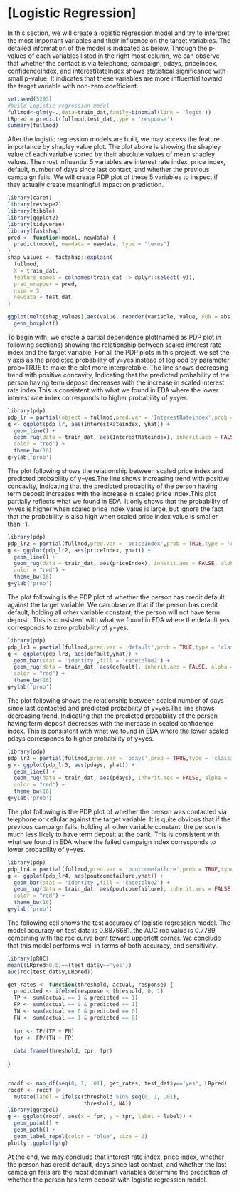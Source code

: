 # [Logistic Regression]

In this section, we will create a logistic regression model and try to interpret the most important variables and their influence on the target variables. The detailed information of the model is indicated as below. Through the p-values of each variables listed in the right most column, we can observe that whether the contact is via telephone, campaign, pdays, priceIndex, confidenceIndex, and interestRateIndex shows statistical significance with small p-value. It indicates that these variables are more influential toward the target variable with non-zero coefficient.

```r
set.seed(5293)
#build Logistic regression model
fullmod<-glm(y~.,data=train_dat,family=binomial(link = 'logit'))
LRpred = predict(fullmod,test_dat,type = 'response')
summary(fullmod)
```

After the logistic regression models are built, we may access the feature importance by shapley value plot. The plot above is showing the shapley value of each variable sorted by their absolute values of mean shapley values. The most influential 5 variables are interest rate index, price index, default, number of days since last contact, and whether the previous campaign fails. We will create PDP plot of these 5 variables to inspect if they actually create meaningful impact on prediction.

```r
library(caret)
library(reshape2)
library(tibble)
library(ggplot2)
library(tidyverse)
library(fastshap)
pred <- function(model, newdata) {
  predict(model, newdata = newdata, type = "terms")
}
shap_values <- fastshap::explain(
  fullmod, 
  X = train_dat,           
  feature_names = colnames(train_dat |> dplyr::select(-y)),
  pred_wrapper = pred, 
  nsim = 5,
  newdata = test_dat
)

ggplot(melt(shap_values),aes(value, reorder(variable, value, FUN = abs)))+
  geom_boxplot()
```

To begin with, we create a partial dependence plot(named as PDP plot in following sections) showing the relationship between scaled interest rate index and the target variable. For all the PDP plots in this project, we set the y axis as the predicted probability of y=yes instead of log odd by parameter prob=TRUE to make the plot more interpretable. The line shows decreasing trend with positive concavity, Indicating that the predicted probability of the person having term deposit decreases with the increase in scaled interest rate index.This is consistent with what we found in EDA where the lower interest rate index corresponds to higher probability of y=yes.

```r
library(pdp)
pdp_lr = partial(object = fullmod,pred.var = 'InterestRateindex',prob = TRUE,type = 'classification')
g <- ggplot(pdp_lr, aes(InterestRateindex, yhat)) +
  geom_line() +
  geom_rug(data = train_dat, aes(InterestRateindex), inherit.aes = FALSE, alpha = .5,
  color = "red") +
  theme_bw(16)
g+ylab('prob')
```

The plot following shows the relationship between scaled price index and predicted probability of y=yes.The line shows increasing trend with positive concavity, Indicating that the predicted probability of the person having term deposit increases with the increase in scaled price index.This plot partially reflects what we found in EDA. It only shows that the probability of y=yes is higher when scaled price index value is large, but ignore the fact that the probability is also high when scaled price index value is smaller than -1.

```r
library(pdp)
pdp_lr2 = partial(fullmod,pred.var = 'priceIndex',prob = TRUE,type = 'classification')
g <- ggplot(pdp_lr2, aes(priceIndex, yhat)) +
  geom_line() +
  geom_rug(data = train_dat, aes(priceIndex), inherit.aes = FALSE, alpha = .5,
  color = "red") +
  theme_bw(16)
g+ylab('prob')
```

The plot following is the PDP plot of whether the person has credit default against the target variable. We can observe that if the person has credit default, holding all other variable constant, the person will not have term deposit. This is consistent with what we found in EDA where the default yes corresponds to zero probability of y=yes.

```r
library(pdp)
pdp_lr3 = partial(fullmod,pred.var = 'default',prob = TRUE,type = 'classification')
g <- ggplot(pdp_lr3, aes(default,yhat)) +
  geom_bar(stat = 'identity',fill = 'cadetblue2') +
  geom_rug(data = train_dat, aes(default), inherit.aes = FALSE, alpha = .5,
  color = "red") +
  theme_bw(16)
g+ylab('prob')
```

The plot following shows the relationship between scaled number of days since last contacted and predicted probability of y=yes.The line shows decreasing trend, Indicating that the predicted probability of the person having term deposit decreases with the increase in scaled confidence index. This is consistent with what we found in EDA where the lower scaled pdays corresponds to higher probability of y=yes.

```r
library(pdp)
pdp_lr3 = partial(fullmod,pred.var = 'pdays',prob = TRUE,type = 'classification')
g <- ggplot(pdp_lr3, aes(pdays, yhat)) +
  geom_line() +
  geom_rug(data = train_dat, aes(pdays), inherit.aes = FALSE, alpha = .5,
  color = "red") +
  theme_bw(16)
g+ylab('prob')
```

The plot following is the PDP plot of whether the person was contacted via telephone or cellular against the target variable. It is quite obvious that if the previous campaign fails, holding all other variable constant, the person is much less likely to have term deposit at the bank. This is consistent with what we found in EDA where the failed campaign index corresponds to lower probability of y=yes.

```r
library(pdp)
pdp_lr4 = partial(fullmod,pred.var = 'poutcomefailure',prob = TRUE,type = 'classification')
g <- ggplot(pdp_lr4, aes(poutcomefailure,yhat)) +
  geom_bar(stat = 'identity',fill = 'cadetblue2') +
  geom_rug(data = train_dat, aes(poutcomefailure), inherit.aes = FALSE, alpha = .5,
  color = "red") +
  theme_bw(16)
g+ylab('prob')
```

The following cell shows the test accuracy of logistic regression model. The model accuracy on test data is 0.8876681. the AUC roc value is 0.7789, combining with the roc curve bent toward upperleft corner. We conclude that this model performs well in terms of both accuracy, and sensitivity.

```r
library(pROC)
mean((LRpred>0.5)==(test_dat$y=='yes'))
auc(roc(test_dat$y,LRpred))
```

```r
get_rates <- function(threshold, actual, response) {
  predicted <- ifelse(response < threshold, 0, 1)
  TP <- sum(actual == 1 & predicted == 1)
  FP <- sum(actual == 0 & predicted == 1)
  TN <- sum(actual == 0 & predicted == 0)
  FN <- sum(actual == 1 & predicted == 0)
  
  tpr <- TP/(TP + FN)
  fpr <- FP/(TN + FP)  
  
  data.frame(threshold, tpr, fpr)
  
}


rocdf <- map_df(seq(0, 1, .01), get_rates, test_dat$y=='yes', LRpred)
rocdf <- rocdf |> 
  mutate(label = ifelse(threshold %in% seq(0, 1, .01),
                        threshold, NA))
library(ggrepel)
g <- ggplot(rocdf, aes(x = fpr, y = tpr, label = label)) +
  geom_point() +
  geom_path() +
  geom_label_repel(color = "blue", size = 2)
plotly::ggplotly(g)
```

At the end, we may conclude that interest rate index, price index, whether the person has credit default, days since last contact, and whether the last campaign fails are the most dominant variables determine the prediction of whether the person has term deposit with logistic regression model.
